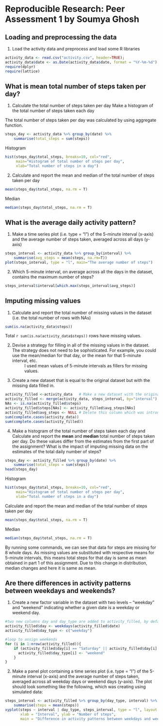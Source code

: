 # Reproducible Research: Peer Assessment 1 by Soumya Ghosh

## Loading and preprocessing the data
1. Load the activity data and preprocess and load some R libraries
```r
activity_data <- read.csv("activity.csv", header=TRUE);
activity_data$date <- as.Date(activity_data$date, format = "%Y-%m-%d")
require(dplyr)
require(lattice)
```


## What is mean total number of steps taken per day?

1. Calculate the total number of steps taken per day
   Make a histogram of the total number of steps taken each day

The total number of steps taken per day was calculated by using aggregate function.
```r
steps_day <- activity_data %>% group_by(date) %>% 
    summarise(total_steps = sum(steps))
```
Histogram
```r
hist(steps_day$total_steps, breaks=10, col="red", 
     main="Histogram of total number of steps per day", 
     xlab="Total number of steps in a day")

```

2. Calculate and report the mean and median of the total number of steps taken per day

```r
mean(steps_day$total_steps, na.rm = T)

```
Median 
```r
median(steps_day$total_steps, na.rm = T)

```

## What is the average daily activity pattern?
1.  Make a time series plot (i.e. type = "l") of the 5-minute interval (x-axis) 
    and the average number of steps taken, averaged across all days (y-axis)

```r
steps_interval <- activity_data %>% group_by(interval) %>% 
    summarise(avg_steps = mean(steps, na.rm=T))
plot(steps_interval, type = "l", main="The average number of steps")
```

2.  Which 5-minute interval, on average across all the days in the dataset, 
    contains the maximum number of steps?
```r
steps_interval$interval[which.max(steps_interval$avg_steps)]

```


## Imputing missing values
1. Calculate and report the total number of missing values in the dataset (i.e. the total number of rows with NAs)
```r
sum(is.na(activity_data$steps))
```
Total `r sum(is.na(activity_data$steps))` rows have missing values.

2. Devise a strategy for filling in all of the missing values in the dataset. The strategy does not need to be sophisticated. For example, you could use the mean/median for that day, or the mean for that 5-minute interval, etc.
: I used mean values of 5-minute intervals as fillers for missing values.
3. Create a new dataset that is equal to the original dataset but with the missing data filled in.

```r
activity_filled <-activity_data   # Make a new dataset with the original data
activity_filled <- merge(activity_data, steps_interval, by="interval")
NAs <- is.na(activity_filled$steps)
activity_filled$steps[NAs] <- activity_filled$avg_steps[NAs]
activity_filled$avg_steps <- NULL # Delete this column which was introduced due to merge
sum(complete.cases(activity_data))
sum(complete.cases(activity_filled))
```

4. Make a histogram of the total number of steps taken each day and
   Calculate and report the **mean** and **median** total number of
   steps taken per day. Do these values differ from the estimates from
   the first part of the assignment? What is the impact of imputing
   missing data on the estimates of the total daily number of steps?
```r
steps_day <- activity_filled %>% group_by(date) %>% 
    summarise(total_steps = sum(steps))
head(steps_day)
```
Histogram
```r
hist(steps_day$total_steps, breaks=10, col="red", 
     main="Histogram of total number of steps per day", 
     xlab="Total number of steps in a day")

```

Calculate and report the mean and median of the total number of steps taken per day

```r
mean(steps_day$total_steps, na.rm = T)

```
Median 
```r
median(steps_day$total_steps, na.rm = T)

```
By running some commands, we can see that data for steps are missing for 8 whole days.
As missing values are substituted with respective means for 5-minute intervals, this means total steps for that day is same as mean obtained in part 1 of this assignment.
Due to this change in distribution, median changes and here it is same as mean.

## Are there differences in activity patterns between weekdays and weekends?

1. Create a new factor variable in the dataset with two levels --
   "weekday" and "weekend" indicating whether a given date is a
   weekday or weekend day.
```r
#two new columns day and day_type are added to activity_filled, by default day_type is weekday for all weekdays
activity_filled$day <- weekdays(activity_filled$date)
activity_filled$day_type <- c("weekday")

#loop to assign weekends
for (i in 1:nrow(activity_filled)){
    if (activity_filled$day[i] == "Saturday" || activity_filled$day[i] == "Sunday"){
      activity_filled$day_type[i] <- "weekend"
    }
}
```
2.  Make a panel plot containing a time series plot (i.e. type = "l") of the 
    5-minute interval (x-axis) and the average number of steps taken, averaged 
    across all weekday days or weekend days (y-axis). The plot should look something 
    like the following, which was creating using simulated data:
```r
steps_interval <- activity_filled %>% group_by(day_type, interval) %>%
    summarise(steps = mean(steps))
xyplot(steps ~ interval | day_type, steps_interval, type = "l", layout = c(1, 2),
       xlab = "Interval", ylab = "Number of steps", 
       main = "Difference in activity patterns between weekdays and weekends")
```

